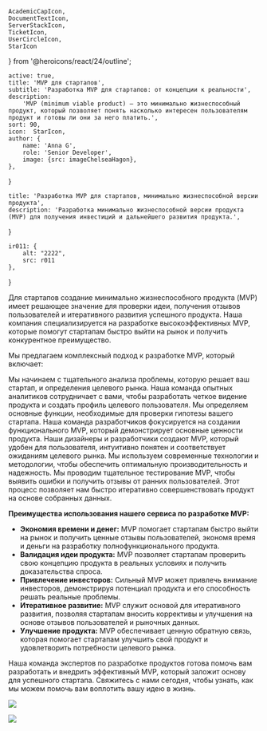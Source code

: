     AcademicCapIcon,
    DocumentTextIcon,
    ServerStackIcon,
    TicketIcon,
    UserCircleIcon,
    StarIcon
} from '@heroicons/react/24/outline';

    active: true,
    title: 'MVP для стартапов',
    subtitle: 'Разработка MVP для стартапов: от концепции к реальности',
    description:
        'MVP (minimum viable product) — это минимально жизнеспособный продукт, который позволяет понять насколько интересен пользователям продукт и готовы ли они за него платить.',
    sort: 90,
    icon:  StarIcon,
    author: {
        name: 'Anna G',
        role: 'Senior Developer',
        image: {src: imageChelseaHagon},
    },
}

    title: 'Разработка MVP для стартапов, минимально жизнеспособной версии продукта',
    description: 'Разработка минимально жизнеспособной версии продукта (MVP) для получения инвестиций и дальнейшего развития продукта.',
}

    ir011: {
        alt: "2222",
        src: r011
    },
}

[comment]: <> (## Разработка MVP для стартапов: от концепции к реальности)

Для стартапов создание минимально жизнеспособного продукта (MVP) имеет решающее значение для проверки идеи, получения отзывов пользователей и итеративного развития успешного продукта. Наша компания специализируется на разработке высокоэффективных MVP, которые помогут стартапам быстро выйти на рынок и получить конкурентное преимущество.

Мы предлагаем комплексный подход к разработке MVP, который включает:

<FeaturesList title="" className="lg:grid-cols-2">
    <FeatureListItem title="Определение проблемы и целевого рынка" icon={DocumentTextIcon}>
        Мы начинаем с тщательного анализа проблемы, которую решает ваш стартап, и определения целевого рынка. Наша команда опытных аналитиков сотрудничает с вами, чтобы разработать четкое видение продукта и создать профиль целевого пользователя.
    </FeatureListItem>
    <FeatureListItem title="Разработка основных функций" icon={ServerStackIcon}>
        Мы определяем основные функции, необходимые для проверки гипотезы вашего стартапа. Наша команда разработчиков фокусируется на создании функционального MVP, который демонстрирует основные ценности продукта.
    </FeatureListItem>
    <FeatureListItem title="Проектирование и разработка" icon={TicketIcon}>
        Наши дизайнеры и разработчики создают MVP, который удобен для пользователя, интуитивно понятен и соответствует ожиданиям целевого рынка. Мы используем современные технологии и методологии, чтобы обеспечить оптимальную производительность и надежность.
    </FeatureListItem>
    <FeatureListItem title="Тестирование и итерация" icon={AcademicCapIcon}>
        Мы проводим тщательное тестирование MVP, чтобы выявить ошибки и получить отзывы от ранних пользователей. Этот процесс позволяет нам быстро итеративно совершенствовать продукт на основе собранных данных.
    </FeatureListItem>
</FeaturesList>

**Преимущества использования нашего сервиса по разработке MVP:**

* **Экономия времени и денег:** MVP помогает стартапам быстро выйти на рынок и получить ценные отзывы пользователей, экономя время и деньги на разработку полнофункционального продукта.
* **Валидация идеи продукта:** MVP позволяет стартапам проверить свою концепцию продукта в реальных условиях и получить доказательства спроса.
* **Привлечение инвесторов:** Сильный MVP может привлечь внимание инвесторов, демонстрируя потенциал продукта и его способность решать реальные проблемы.
* **Итеративное развитие:** MVP служит основой для итеративного развития, позволяя стартапам вносить коррективы и улучшения на основе отзывов пользователей и рыночных данных.
* **Улучшение продукта:** MVP обеспечивает ценную обратную связь, которая помогает стартапам улучшить свой продукт и удовлетворить потребности целевого рынка.

Наша команда экспертов по разработке продуктов готова помочь вам разработать и внедрить эффективный MVP, который заложит основу для успешного стартапа. Свяжитесь с нами сегодня, чтобы узнать, как мы можем помочь вам воплотить вашу идею в жизнь.

![](./laptop.jpg)

<Principles/>

![](./pilot.jpg)



